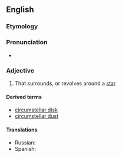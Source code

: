 ==English==

===Etymology===
{{prefix|en|circum|stellar}}

===Pronunciation===
* {{IPA|en|/ˌsɜːkəmˈstɛlə/}}

===Adjective===
{{en-adj|-}}

# {{lb|en|astronomy}} That surrounds, or revolves around a [[star]]

====Derived terms====
* [[circumstellar disk]]
* [[circumstellar dust]]

====Translations====
{{trans-top|that surrounds, or revolves around a star}}
* Russian: {{t+|ru|околозвёздный|m}}
* Spanish: {{t|es|circunestelar|m|f}}
{{trans-mid}}
{{trans-bottom}}